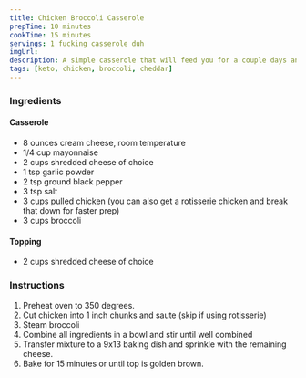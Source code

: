 ```yaml
---
title: Chicken Broccoli Casserole
prepTime: 10 minutes
cookTime: 15 minutes
servings: 1 fucking casserole duh
imgUrl:
description: A simple casserole that will feed you for a couple days and it's supper quick and easy to make.
tags: [keto, chicken, broccoli, cheddar]
---
```


### Ingredients

#### Casserole

- 8 ounces cream cheese, room temperature
- 1/4 cup mayonnaise
- 2 cups shredded cheese of choice
- 1 tsp garlic powder
- 2 tsp ground black pepper
- 3 tsp salt
- 3 cups pulled chicken (you can also get a rotisserie chicken and break that down for faster prep)
- 3 cups broccoli

#### Topping

- 2 cups shredded cheese of choice

### Instructions

1. Preheat oven to 350 degrees.
1. Cut chicken into 1 inch chunks and saute (skip if using rotisserie)
1. Steam broccoli
1. Combine all ingredients in a bowl and stir until well combined
1. Transfer mixture to a 9x13 baking dish and sprinkle with the remaining cheese.
1. Bake for 15 minutes or until top is golden brown.
